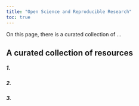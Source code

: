 ---
title: "Open Science and Reproducible Research"
toc: true
---

On this page, there is a curated collection of ...

## A curated collection of resources

##### 1. [ ]()

##### 2. [ ]()

##### 3. [ ]()
